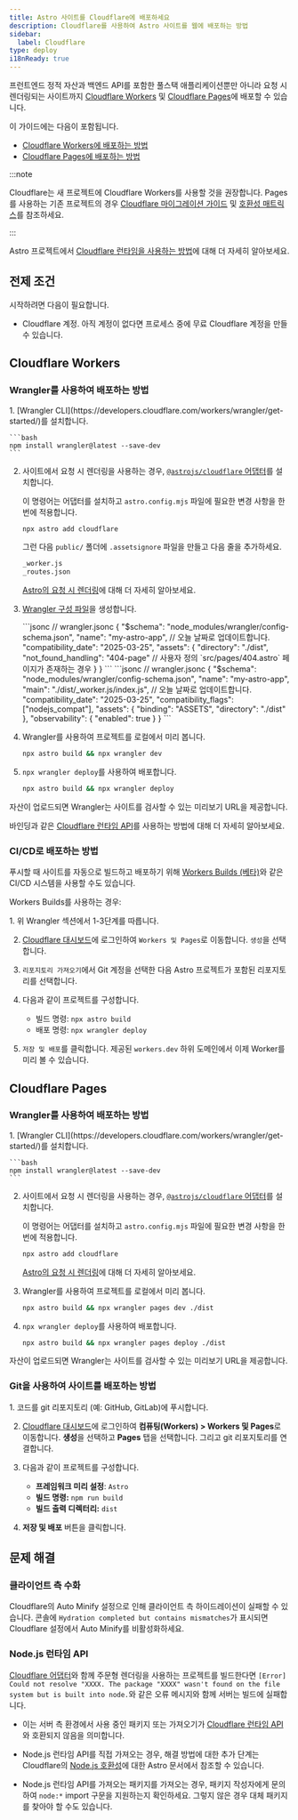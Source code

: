 ```yaml
---
title: Astro 사이트를 Cloudflare에 배포하세요
description: Cloudflare를 사용하여 Astro 사이트를 웹에 배포하는 방법
sidebar:
  label: Cloudflare
type: deploy
i18nReady: true
---
```


프런트엔드 정적 자산과 백엔드 API를 포함한 풀스택 애플리케이션뿐만 아니라 요청 시 렌더링되는 사이트까지 [Cloudflare Workers](https://developers.cloudflare.com/workers/static-assets/) 및 [Cloudflare Pages](https://pages.cloudflare.com/)에 배포할 수 있습니다.

이 가이드에는 다음이 포함됩니다.

- [Cloudflare Workers에 배포하는 방법](#cloudflare-workers)
- [Cloudflare Pages에 배포하는 방법](#cloudflare-pages)

:::note

Cloudflare는 새 프로젝트에 Cloudflare Workers를 사용할 것을 권장합니다. Pages를 사용하는 기존 프로젝트의 경우 [Cloudflare 마이그레이션 가이드](https://developers.cloudflare.com/workers/static-assets/migration-guides/migrate-from-pages/) 및 [호환성 매트릭스](https://developers.cloudflare.com/workers/static-assets/migration-guides/migrate-from-pages/#compatibility-matrix)를 참조하세요.

:::

Astro 프로젝트에서 [Cloudflare 런타임을 사용하는 방법](/ko/guides/integrations-guide/cloudflare/)에 대해 더 자세히 알아보세요.
## 전제 조건

시작하려면 다음이 필요합니다.

- Cloudflare 계정. 아직 계정이 없다면 프로세스 중에 무료 Cloudflare 계정을 만들 수 있습니다.

## Cloudflare Workers

### Wrangler를 사용하여 배포하는 방법

<Steps>
1. [Wrangler CLI](https://developers.cloudflare.com/workers/wrangler/get-started/)를 설치합니다.

    ```bash
    npm install wrangler@latest --save-dev
    ```

2. 사이트에서 요청 시 렌더링을 사용하는 경우, [`@astrojs/cloudflare` 어댑터](/ko/guides/integrations-guide/cloudflare/)를 설치합니다.

    이 명령어는 어댑터를 설치하고 `astro.config.mjs` 파일에 필요한 변경 사항을 한 번에 적용합니다.
    
      ```bash
      npx astro add cloudflare
      ```
      
      그런 다음 `public/` 폴더에 `.assetsignore` 파일을 만들고 다음 줄을 추가하세요.
      ```txt title="public/.assetsignore"
      _worker.js
      _routes.json
      ```
      
    <ReadMore>[Astro의 요청 시 렌더링](/ko/guides/on-demand-rendering/)에 대해 더 자세히 알아보세요.</ReadMore>

3. [Wrangler 구성 파일](https://developers.cloudflare.com/workers/wrangler/configuration/)을 생성합니다.

    <StaticSsrTabs>
      <Fragment slot="static">
        ```jsonc
        // wrangler.jsonc
        {
          "$schema": "node_modules/wrangler/config-schema.json",
          "name": "my-astro-app",
          // 오늘 날짜로 업데이트합니다.
          "compatibility_date": "2025-03-25",
          "assets": {
            "directory": "./dist",
            "not_found_handling": "404-page" // 사용자 정의 `src/pages/404.astro` 페이지가 존재하는 경우
          }
        }
        ```
      </Fragment>
      <Fragment slot="ssr">
        ```jsonc
        // wrangler.jsonc
        {
          "$schema": "node_modules/wrangler/config-schema.json",
          "name": "my-astro-app",
          "main": "./dist/_worker.js/index.js",
          // 오늘 날짜로 업데이트합니다.
          "compatibility_date": "2025-03-25",
          "compatibility_flags": ["nodejs_compat"],
          "assets": {
            "binding": "ASSETS",
            "directory": "./dist"
          },
          "observability": {
            "enabled": true
          }
        }
      ```
      </Fragment>
    </StaticSsrTabs>

4. Wrangler를 사용하여 프로젝트를 로컬에서 미리 봅니다.

    ```bash
    npx astro build && npx wrangler dev
    ```

5. `npx wrangler deploy`를 사용하여 배포합니다.

    ```bash
    npx astro build && npx wrangler deploy
    ```
</Steps>

자산이 업로드되면 Wrangler는 사이트를 검사할 수 있는 미리보기 URL을 제공합니다.

<ReadMore>바인딩과 같은 [Cloudflare 런타임 API](/ko/guides/integrations-guide/cloudflare/)를 사용하는 방법에 대해 더 자세히 알아보세요.</ReadMore>

### CI/CD로 배포하는 방법

푸시할 때 사이트를 자동으로 빌드하고 배포하기 위해 [Workers Builds (베타)](https://developers.cloudflare.com/workers/ci-cd/builds/)와 같은 CI/CD 시스템을 사용할 수도 있습니다.

Workers Builds를 사용하는 경우:

<Steps>
1. 위 Wrangler 섹션에서 1-3단계를 따릅니다.

2.  [Cloudflare 대시보드](https://dash.cloudflare.com/)에 로그인하여 `Workers 및 Pages`로 이동합니다. `생성`을 선택합니다.

3. `리포지토리 가져오기`에서 Git 계정을 선택한 다음 Astro 프로젝트가 포함된 리포지토리를 선택합니다.

4. 다음과 같이 프로젝트를 구성합니다.
    - 빌드 명령: `npx astro build`
    - 배포 명령: `npx wrangler deploy`
    
5. `저장 및 배포`를 클릭합니다. 제공된 `workers.dev` 하위 도메인에서 이제 Worker를 미리 볼 수 있습니다.
</Steps>

## Cloudflare Pages

### Wrangler를 사용하여 배포하는 방법

<Steps>
1. [Wrangler CLI](https://developers.cloudflare.com/workers/wrangler/get-started/)를 설치합니다.

    ```bash
    npm install wrangler@latest --save-dev
    ```
    
2. 사이트에서 요청 시 렌더링을 사용하는 경우, [`@astrojs/cloudflare` 어댑터](/ko/guides/integrations-guide/cloudflare/)를 설치합니다.

    이 명령어는 어댑터를 설치하고 `astro.config.mjs` 파일에 필요한 변경 사항을 한 번에 적용합니다.
    
      ```bash
      npx astro add cloudflare
      ```
    <ReadMore>[Astro의 요청 시 렌더링](/ko/guides/on-demand-rendering/)에 대해 더 자세히 알아보세요.</ReadMore>

3. Wrangler를 사용하여 프로젝트를 로컬에서 미리 봅니다.

    ```bash
    npx astro build && npx wrangler pages dev ./dist
    ```

4. `npx wrangler deploy`를 사용하여 배포합니다.

    ```bash
    npx astro build && npx wrangler pages deploy ./dist
    ```
</Steps>

자산이 업로드되면 Wrangler는 사이트를 검사할 수 있는 미리보기 URL을 제공합니다.

### Git을 사용하여 사이트를 배포하는 방법

<Steps>
1. 코드를 git 리포지토리 (예: GitHub, GitLab)에 푸시합니다.

2.  [Cloudflare 대시보드](https://dash.cloudflare.com/)에 로그인하여 **컴퓨팅(Workers) > Workers 및 Pages**로 이동합니다. **생성**을 선택하고 **Pages** 탭을 선택합니다. 그리고 git 리포지토리를 연결합니다.

3. 다음과 같이 프로젝트를 구성합니다.
    - **프레임워크 미리 설정**: `Astro`
    - **빌드 명령:** `npm run build`
    - **빌드 출력 디렉터리:** `dist`
    
4. **저장 및 배포** 버튼을 클릭합니다.
</Steps>

## 문제 해결

### 클라이언트 측 수화

Cloudflare의 Auto Minify 설정으로 인해 클라이언트 측 하이드레이션이 실패할 수 있습니다. 콘솔에 `Hydration completed but contains mismatches`가 표시되면 Cloudflare 설정에서 Auto Minify를 비활성화하세요.

### Node.js 런타임 API

[Cloudflare 어댑터](/ko/guides/integrations-guide/cloudflare/)와 함께 주문형 렌더링을 사용하는 프로젝트를 빌드한다면 `[Error] Could not resolve "XXXX. The package "XXXX" wasn't found on the file system but is built into node.`와 같은 오류 메시지와 함께 서버는 빌드에 실패합니다.

- 이는 서버 측 환경에서 사용 중인 패키지 또는 가져오기가 [Cloudflare 런타임 API](https://developers.cloudflare.com/workers/runtime-apis/nodejs/)와 호환되지 않음을 의미합니다.

- Node.js 런타임 API를 직접 가져오는 경우, 해결 방법에 대한 추가 단계는 Cloudflare의 [Node.js 호환성](/ko/guides/integrations-guide/cloudflare/#nodejs-호환성)에 대한 Astro 문서에서 참조할 수 있습니다.

- Node.js 런타임 API를 가져오는 패키지를 가져오는 경우, 패키지 작성자에게 문의하여 `node:*` import 구문을 지원하는지 확인하세요. 그렇지 않은 경우 대체 패키지를 찾아야 할 수도 있습니다.
